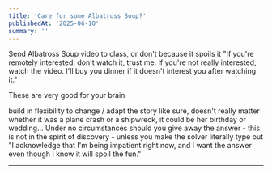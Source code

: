 ```yaml
---
title: 'Care for some Albatross Soup?'
publishedAt: '2025-06-10'
summary: ''
---
```


Send Albatross Soup video to class, or don't because it spoils it
"If you're remotely interested, don't watch it, trust me. If you're not really interested, watch the video. I'll buy you dinner if it doesn't interest you after watching it."

These are very good for your brain


build in flexibility to change / adapt the story
    like sure, doesn't really matter whether it was a plane crash or a shipwreck, it could be her birthday or wedding...
Under no circumstances should you give away the answer - this is not in the spirit of discovery - unless you make the solver literally type out "I acknowledge that I'm being impatient right now, and I want the answer even though I know it will spoil the fun."



---
